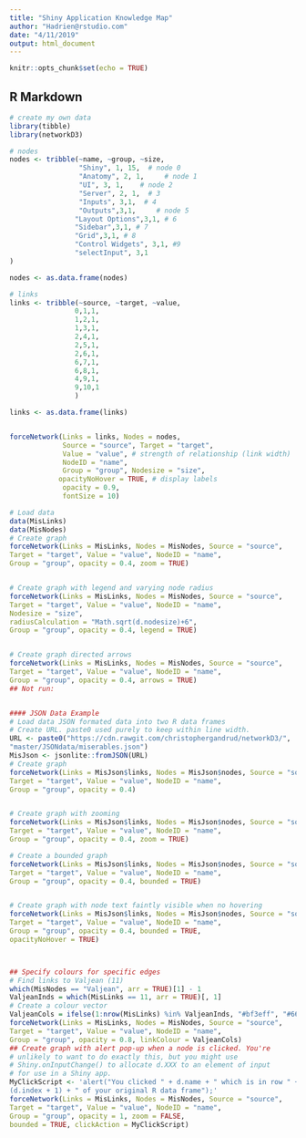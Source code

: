 ```yaml
---
title: "Shiny Application Knowledge Map"
author: "Hadrien@rstudio.com"
date: "4/11/2019"
output: html_document
---
```


```r
knitr::opts_chunk$set(echo = TRUE)
```

## R Markdown


```r


# create my own data
library(tibble)
library(networkD3)

# nodes
nodes <- tribble(~name, ~group, ~size,
                 "Shiny", 1, 15,  # node 0
                 "Anatomy", 2, 1,     # node 1
                 "UI", 3, 1,    # node 2
                 "Server", 2, 1,  # 3
                 "Inputs", 3,1,  # 4
                 "Outputs",3,1,     # node 5
                "Layout Options",3,1, # 6
                "Sidebar",3,1, # 7
                "Grid",3,1, # 8
                "Control Widgets", 3,1, #9
                "selectInput", 3,1
)

nodes <- as.data.frame(nodes)

# links
links <- tribble(~source, ~target, ~value,
                0,1,1,
                1,2,1,
                1,3,1,
                2,4,1,
                2,5,1,
                2,6,1,
                6,7,1,
                6,8,1,
                4,9,1,
                9,10,1
                )

links <- as.data.frame(links)


forceNetwork(Links = links, Nodes = nodes,
             Source = "source", Target = "target",
             Value = "value", # strength of relationship (link width)
             NodeID = "name",
             Group = "group", Nodesize = "size",
            opacityNoHover = TRUE, # display labels
             opacity = 0.9,
             fontSize = 10)


```

```r
# Load data
data(MisLinks)
data(MisNodes)
# Create graph
forceNetwork(Links = MisLinks, Nodes = MisNodes, Source = "source",
Target = "target", Value = "value", NodeID = "name",
Group = "group", opacity = 0.4, zoom = TRUE)


# Create graph with legend and varying node radius
forceNetwork(Links = MisLinks, Nodes = MisNodes, Source = "source",
Target = "target", Value = "value", NodeID = "name",
Nodesize = "size",
radiusCalculation = "Math.sqrt(d.nodesize)+6",
Group = "group", opacity = 0.4, legend = TRUE)


# Create graph directed arrows
forceNetwork(Links = MisLinks, Nodes = MisNodes, Source = "source",
Target = "target", Value = "value", NodeID = "name",
Group = "group", opacity = 0.4, arrows = TRUE)
## Not run:


#### JSON Data Example
# Load data JSON formated data into two R data frames
# Create URL. paste0 used purely to keep within line width.
URL <- paste0("https://cdn.rawgit.com/christophergandrud/networkD3/",
"master/JSONdata/miserables.json")
MisJson <- jsonlite::fromJSON(URL)
# Create graph
forceNetwork(Links = MisJson$links, Nodes = MisJson$nodes, Source = "source",
Target = "target", Value = "value", NodeID = "name",
Group = "group", opacity = 0.4)


# Create graph with zooming
forceNetwork(Links = MisJson$links, Nodes = MisJson$nodes, Source = "source",
Target = "target", Value = "value", NodeID = "name",
Group = "group", opacity = 0.4, zoom = TRUE)

# Create a bounded graph
forceNetwork(Links = MisJson$links, Nodes = MisJson$nodes, Source = "source",
Target = "target", Value = "value", NodeID = "name",
Group = "group", opacity = 0.4, bounded = TRUE)


# Create graph with node text faintly visible when no hovering
forceNetwork(Links = MisJson$links, Nodes = MisJson$nodes, Source = "source",
Target = "target", Value = "value", NodeID = "name",
Group = "group", opacity = 0.4, bounded = TRUE,
opacityNoHover = TRUE)



## Specify colours for specific edges
# Find links to Valjean (11)
which(MisNodes == "Valjean", arr = TRUE)[1] - 1
ValjeanInds = which(MisLinks == 11, arr = TRUE)[, 1]
# Create a colour vector
ValjeanCols = ifelse(1:nrow(MisLinks) %in% ValjeanInds, "#bf3eff", "#666")
forceNetwork(Links = MisLinks, Nodes = MisNodes, Source = "source",
Target = "target", Value = "value", NodeID = "name",
Group = "group", opacity = 0.8, linkColour = ValjeanCols)
## Create graph with alert pop-up when a node is clicked. You're
# unlikely to want to do exactly this, but you might use
# Shiny.onInputChange() to allocate d.XXX to an element of input
# for use in a Shiny app.
MyClickScript <- 'alert("You clicked " + d.name + " which is in row " +
(d.index + 1) + " of your original R data frame");'
forceNetwork(Links = MisLinks, Nodes = MisNodes, Source = "source",
Target = "target", Value = "value", NodeID = "name",
Group = "group", opacity = 1, zoom = FALSE,
bounded = TRUE, clickAction = MyClickScript)

```


